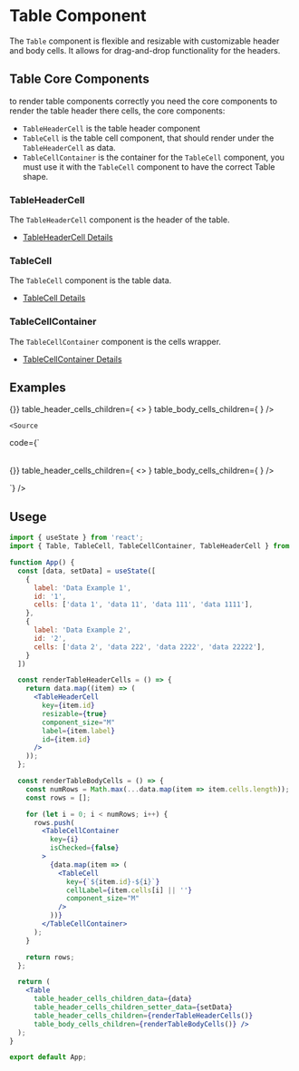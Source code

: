 
# Table Component
<Meta  of={TableStories}/>

The `Table` component is flexible and resizable with customizable header and body cells. 
It allows for drag-and-drop functionality for the headers.

## Table Core Components
to render table components correctly you need the core components to render the table header there cells, the core components:

- `TableHeaderCell` is the table header component
- `TableCell` is the table cell component, that should render under the `TableHeaderCell` as data.
- `TableCellContainer` is the container for the `TableCell` component, you must use it with the `TableCell` component to have the correct Table shape.

### TableHeaderCell 
The `TableHeaderCell` component is the header of the table.
- [TableHeaderCell Details](?path=/docs/components-tables-table--tableheadercell)

### TableCell 
The `TableCell` component is the table data.
- [TableCell Details](?path=/docs/components-tables-table--tablecell)

### TableCellContainer 
The `TableCellContainer` component is the cells wrapper.
- [TableCellContainer Details](?path=/docs/components-tables-table--tablecellcontainer)


## Examples

<Table
    table_header_cells_children_data={[]}
    table_header_cells_children_setter_data={()=>{}}
    table_header_cells_children={
    <>
        <TableHeaderCell
            resizable={true}
            component_size="M"
            label={'Data Header 1'}
            id={'1'}
        />
         <TableHeaderCell
            resizable={true}
            component_size="M"
            label={'Data Header 2'}
            id={'2'}
        />
    </>
    }
    table_body_cells_children={
         <TableCellContainer isChecked={false}>
            <TableCell
                cellLabel={'Data Cell 1'}
                component_size="M"
            />
            <TableCell
                cellLabel={'Data Cell 2'}
                component_size="M"
            />
        </TableCellContainer>
    } />



    <Source
  code={`
  <Table
    table_header_cells_children_data={[]}
    table_header_cells_children_setter_data={()=>{}}
    table_header_cells_children={
    <>
        <TableHeaderCell
            resizable={true}
            component_size="M"
            label={'Data Header 1'}
            id={'1'}
        />
         <TableHeaderCell
            resizable={true}
            component_size="M"
            label={'Data Header 2'}
            id={'2'}
        />
    </>
    }
    table_body_cells_children={
         <TableCellContainer isChecked={false}>
            <TableCell
                cellLabel={'Data Cell 1'}
                component_size="M"
            />
            <TableCell
                cellLabel={'Data Cell 2'}
                component_size="M"
            />
        </TableCellContainer>
    } />

  `}
/>




## Usege

```jsx
import { useState } from 'react';
import { Table, TableCell, TableCellContainer, TableHeaderCell } from 'torch-glare';

function App() {
  const [data, setData] = useState([
    {
      label: 'Data Example 1',
      id: '1',
      cells: ['data 1', 'data 11', 'data 111', 'data 1111'],
    },
    {
      label: 'Data Example 2',
      id: '2',
      cells: ['data 2', 'data 222', 'data 2222', 'data 22222'],
    }
  ])

  const renderTableHeaderCells = () => {
    return data.map((item) => (
      <TableHeaderCell
        key={item.id}
        resizable={true}
        component_size="M"
        label={item.label}
        id={item.id}
      />
    ));
  };

  const renderTableBodyCells = () => {
    const numRows = Math.max(...data.map(item => item.cells.length));
    const rows = [];

    for (let i = 0; i < numRows; i++) {
      rows.push(
        <TableCellContainer
          key={i}
          isChecked={false}
        >
          {data.map(item => (
            <TableCell
              key={`${item.id}-${i}`}
              cellLabel={item.cells[i] || ''}
              component_size="M"
            />
          ))}
        </TableCellContainer>
      );
    }

    return rows;
  };

  return (
    <Table
      table_header_cells_children_data={data}
      table_header_cells_children_setter_data={setData}
      table_header_cells_children={renderTableHeaderCells()}
      table_body_cells_children={renderTableBodyCells()} />
  );
}

export default App;

```

